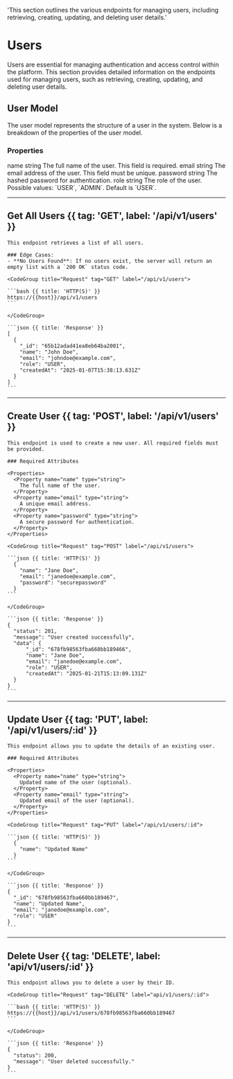 
  'This section outlines the various endpoints for managing users, including retrieving, creating, updating, and deleting user details.'

# Users

Users are essential for managing authentication and access control within the platform. This section provides detailed information on the endpoints used for managing users, such as retrieving, creating, updating, and deleting user details.

## User Model

The user model represents the structure of a user in the system. Below is a breakdown of the properties of the user model.

### Properties

<CompactTable>
  <CompactRow>
    <CompactCell code>name</CompactCell>
    <CompactCell type>string</CompactCell>
    <CompactCell>The full name of the user. This field is required.</CompactCell>
  </CompactRow>
  <CompactRow>
    <CompactCell code>email</CompactCell>
    <CompactCell type>string</CompactCell>
    <CompactCell>The email address of the user. This field must be unique.</CompactCell>
  </CompactRow>
  <CompactRow>
    <CompactCell code>password</CompactCell>
    <CompactCell type>string</CompactCell>
    <CompactCell>The hashed password for authentication.</CompactCell>
  </CompactRow>
  <CompactRow>
    <CompactCell code>role</CompactCell>
    <CompactCell type>string</CompactCell>
    <CompactCell>The role of the user. Possible values: `USER`, `ADMIN`. Default is `USER`.</CompactCell>
  </CompactRow>
</CompactTable>

---

## Get All Users {{ tag: 'GET', label: '/api/v1/users' }}

<Row>
  <Col>

    This endpoint retrieves a list of all users.

    ### Edge Cases:
    - **No Users Found**: If no users exist, the server will return an empty list with a `200 OK` status code.

  </Col>
  <Col sticky>

    <CodeGroup title="Request" tag="GET" label="/api/v1/users">

    ```bash {{ title: 'HTTP(S)' }}
    https://{{host}}/api/v1/users
    ```

    </CodeGroup>

    ```json {{ title: 'Response' }}
    [
      {
        "_id": "65b12adad41ea8eb64ba2001",
        "name": "John Doe",
        "email": "johndoe@example.com",
        "role": "USER",
        "createdAt": "2025-01-07T15:38:13.631Z"
      }
    ]
    ```

  </Col>
</Row>

---

## Create User {{ tag: 'POST', label: '/api/v1/users' }}

<Row>
  <Col>

    This endpoint is used to create a new user. All required fields must be provided.

    ### Required Attributes

    <Properties>
      <Property name="name" type="string">
        The full name of the user.
      </Property>
      <Property name="email" type="string">
        A unique email address.
      </Property>
      <Property name="password" type="string">
        A secure password for authentication.
      </Property>
    </Properties>

  </Col>
  <Col sticky>

    <CodeGroup title="Request" tag="POST" label="/api/v1/users">

    ```json {{ title: 'HTTP(S)' }}
      {
        "name": "Jane Doe",
        "email": "janedoe@example.com",
        "password": "securepassword"
      }
    ```

    </CodeGroup>

    ```json {{ title: 'Response' }}
    {
      "status": 201,
      "message": "User created successfully",
      "data": {
          "_id": "678fb98563fba660bb189466",
          "name": "Jane Doe",
          "email": "janedoe@example.com",
          "role": "USER",
          "createdAt": "2025-01-21T15:13:09.131Z"
      }
    }
    ```

  </Col>
</Row>

---

## Update User {{ tag: 'PUT', label: '/api/v1/users/:id' }}

<Row>
  <Col>

    This endpoint allows you to update the details of an existing user.

    ### Required Attributes

    <Properties>
      <Property name="name" type="string">
        Updated name of the user (optional).
      </Property>
      <Property name="email" type="string">
        Updated email of the user (optional).
      </Property>
    </Properties>

  </Col>
  <Col sticky>

    <CodeGroup title="Request" tag="PUT" label="/api/v1/users/:id">

    ```json {{ title: 'HTTP(S)' }}
      {
        "name": "Updated Name"
      }
    ```

    </CodeGroup>

    ```json {{ title: 'Response' }}
    {
      "_id": "678fb98563fba660bb189467",
      "name": "Updated Name",
      "email": "janedoe@example.com",
      "role": "USER"
    }
    ```

  </Col>
</Row>

---

## Delete User {{ tag: 'DELETE', label: 'api/v1/users/:id' }}

<Row>
  <Col>

    This endpoint allows you to delete a user by their ID.

  </Col>
  <Col sticky>

    <CodeGroup title="Request" tag="DELETE" label="api/v1/users/:id">

    ```bash {{ title: 'HTTP(S)' }}
    https://{{host}}/api/v1/users/678fb98563fba660bb189467
    ```

    </CodeGroup>

    ```json {{ title: 'Response' }}
    {
      "status": 200,
      "message": "User deleted successfully."
    }
    ```

  </Col>
</Row>
